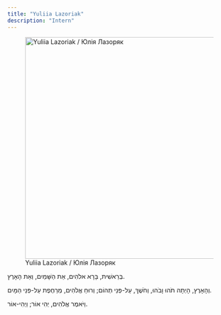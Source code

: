 ```yaml
---
title: "Yuliia Lazoriak"
description: "Intern"
---
```


![Yuliia Lazoriak / Юлія Лазоряк](placeholder.jpg){width=500 fig-align="center"}


בְּרֵאשִׁית, בָּרָא אלֹהִים, אֵת הַשָּׁמַיִם, וְאֵת הָאָרֶץ. 

 וְהָאָרֶץ, הָיְתָה תֹהוּ וָבֹהוּ, וְחֹשֶׁךְ, עַל-פְּנֵי תְהוֹם; וְרוּחַ אֱלֹהִים, מְרַחֶפֶת עַל-פְּנֵי הַמָּיִם.
 
 וַיֹּאמֶר אֱלֹהִים, יְהִי אוֹר; וַיְהִי-אוֹר. 
 
